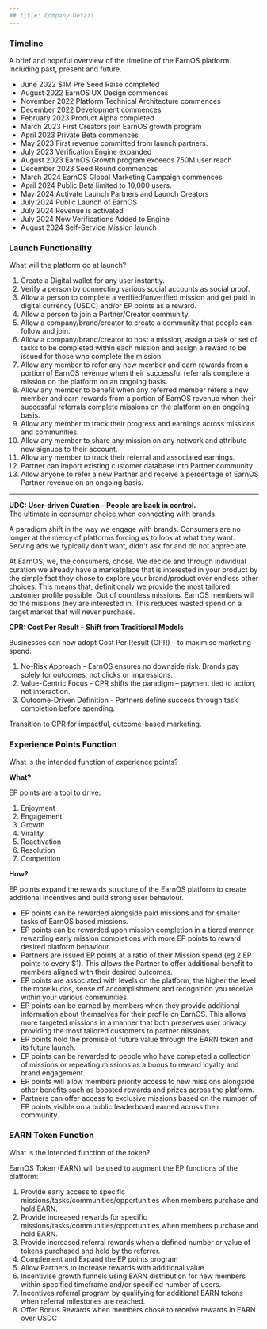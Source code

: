 ```yaml
---
## title: Company Detail
---
```


### Timeline

A brief and hopeful overview of the timeline of the EarnOS platform. Including past, present and future.

- June 2022 $1M Pre Seed Raise completed
- August 2022 EarnOS UX Design commences
- November 2022 Platform Technical Architecture commences
- December 2022 Development commences
- February 2023 Product Alpha completed
- March 2023 First Creators join EarnOS growth program
- April 2023 Private Beta commences
- May 2023 First revenue committed from launch partners.
- July 2023 Verification Engine expanded
- August 2023 EarnOS Growth program exceeds 750M user reach
- December 2023 Seed Round commences
- March 2024 EarnOS Global Marketing Campaign commences
- April 2024 Public Beta limited to 10,000 users.
- May 2024 Activate Launch Partners and Launch Creators
- July 2024 Public Launch of EarnOS
- July 2024 Revenue is activated
- July 2024 New Verifications Added to Engine
- August 2024 Self-Service Mission launch

### Launch Functionality

What will the platform do at launch?

1. Create a Digital wallet for any user instantly.
2. Verify a person by connecting various social accounts as social proof.
3. Allow a person to complete a verified/unverified mission and get paid in digital currency (USDC) and/or EP points as a reward.
4. Allow a person to join a Partner/Creator community.
5. Allow a company/brand/creator to create a community that people can follow and join.
6. Allow a company/brand/creator to host a mission, assign a task or set of tasks to be completed within each mission and assign a reward to be issued for those who complete the mission.
7. Allow any member to refer any new member and earn rewards from a portion of EarnOS revenue when their successful referrals complete a mission on the platform on an ongoing basis.
8. Allow any member to benefit when any referred member refers a new member and earn rewards from a portion of EarnOS revenue when their successful referrals complete missions on the platform on an ongoing basis.
9. Allow any member to track their progress and earnings across missions and communities.
10. Allow any member to share any mission on any network and attribute new signups to their account.
11. Allow any member to track their referral and associated earnings.
12. Partner can import existing customer database into Partner community
13. Allow anyone to refer a new Partner and receive a percentage of EarnOS Partner revenue on an ongoing basis.

---

**UDC: User-driven Curation – People are back in control.** \
The ultimate in consumer choice when connecting with brands.

A paradigm shift in the way we engage with brands. Consumers are no longer at the mercy of platforms forcing us to look at what they want. Serving ads we typically don’t want, didn't ask for and do not appreciate.

At EarnOS, we, the consumers, chose. We decide and through individual curation we already have a marketplace that is interested in your product by the simple fact they chose to explore your brand/product over endless other choices. This means that, definitionaly we provide the most tailored customer profile possible. Out of countless missions, EarnOS members will do the missions they are interested in. This reduces wasted spend on a target market that will never purchase.

**CPR: Cost Per Result – Shift from Traditional Models**

Businesses can now adopt Cost Per Result (CPR) – to maximise marketing spend.

1. No-Risk Approach - EarnOS ensures no downside risk. Brands pay solely for outcomes, not clicks or impressions.
2. Value-Centric Focus - CPR shifts the paradigm – payment tied to action, not interaction.
3. Outcome-Driven Definition - Partners define success through task completion before spending.

Transition to CPR for impactful, outcome-based marketing.

### Experience Points Function

What is the intended function of experience points?

**What?**

EP points are a tool to drive:

1. Enjoyment
2. Engagement
3. Growth
4. Virality
5. Reactivation
6. Resolution
7. Competition

**How?**

EP points expand the rewards structure of the EarnOS platform to create additional incentives and build strong user behaviour.

- EP points can be rewarded alongside paid missions and for smaller tasks of EarnOS based missions.
- EP points can be rewarded upon mission completion in a tiered manner, rewarding early mission completions with more EP points to reward desired platform behaviour.
- Partners are issued EP points at a ratio of their Mission spend (eg 2 EP points to every $1). This allows the Partner to offer additional benefit to members aligned with their desired outcomes.
- EP points are associated with levels on the platform, the higher the level the more kudos, sense of accomplishment and recognition you receive within your various communities.
- EP points can be earned by members when they provide additional information about themselves for their profile on EarnOS. This allows more targeted missions in a manner that both preserves user privacy providing the most tailored customers to partner missions.
- EP points hold the promise of future value through the EARN token and its future launch.
- EP points can be rewarded to people who have completed a collection of missions or repeating missions as a bonus to reward loyalty and brand engagement.
- EP points will allow members priority access to new missions alongside other benefits such as boosted rewards and prizes across the platform.
- Partners can offer access to exclusive missions based on the number of EP points visible on a public leaderboard earned across their community.

### EARN Token Function

What is the intended function of the token?

EarnOS Token (EARN) will be used to augment the EP functions of the platform:

1. Provide early access to specific missions/tasks/communities/opportunities when members purchase and hold EARN.
2. Provide increased rewards for specific missions/tasks/communities/opportunities when members purchase and hold EARN.
3. Provide increased referral rewards when a defined number or value of tokens purchased and held by the referrer.
4. Complement and Expand the EP points program
5. Allow Partners to increase rewards with additional value
6. Incentivise growth funnels using EARN distribution for new members within specified timeframe and/or specified number of users.
7. Incentives referral program by qualifying for additional EARN tokens when referral milestones are reached.
8. Offer Bonus Rewards when members chose to receive rewards in EARN over USDC
